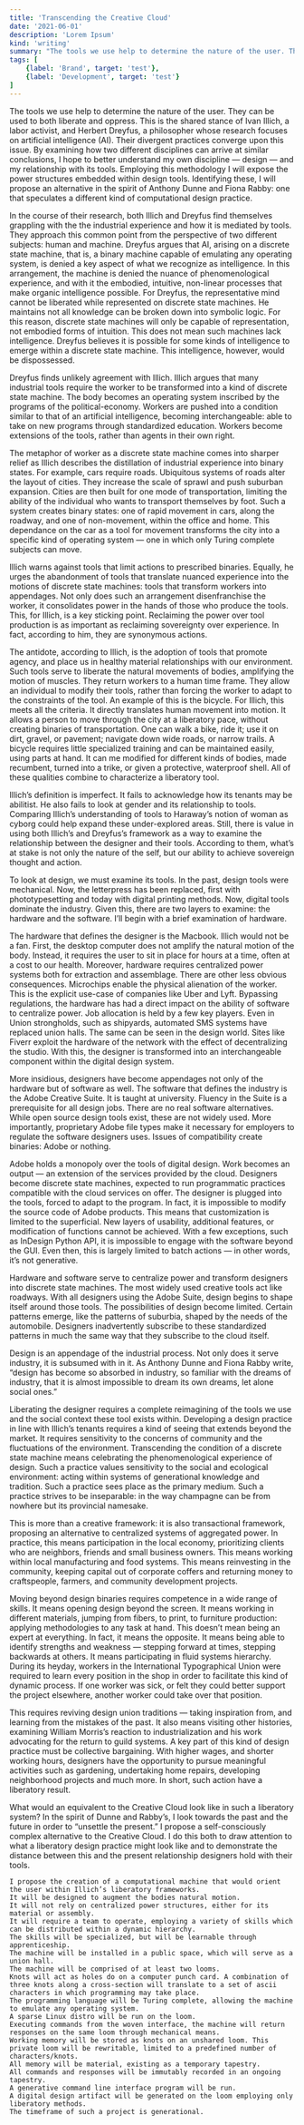 ```yaml
---
title: 'Transcending the Creative Cloud'
date: '2021-06-01'
description: 'Lorem Ipsum'
kind: 'writing'
summary: "The tools we use help to determine the nature of the user. They can be used to both liberate and oppress. This is the shared stance of Ivan Illich, and Herbert Dreyfus."
tags: [
    {label: 'Brand', target: 'test'},
    {label: 'Development', target: 'test'}
]
---
```


The tools we use help to determine the nature of the user. They can be used to both liberate and oppress. This is the shared stance of Ivan Illich, a labor activist, and Herbert Dreyfus, a philosopher whose research focuses on artificial intelligence (AI). Their divergent practices converge upon this issue. By examining how two different disciplines can arrive at similar conclusions, I hope to better understand my own discipline — design — and my relationship with its tools. Employing this methodology I will expose the power structures embedded within design tools. Identifying these, I will propose an alternative in the spirit of Anthony Dunne and Fiona Rabby: one that speculates a different kind of computational design practice.

In the course of their research, both Illich and Dreyfus find themselves grappling with the the industrial experience and how it is mediated by tools. They approach this common point from the perspective of two different subjects: human and machine. Dreyfus argues that AI, arising on a discrete state machine, that is, a binary machine capable of emulating any operating system, is denied a key aspect of what we recognize as intelligence. In this arrangement, the machine is denied the nuance of phenomenological experience, and with it the embodied, intuitive, non-linear processes that make organic intelligence possible. For Dreyfus, the representative mind cannot be liberated while represented on discrete state machines. He maintains not all knowledge can be broken down into symbolic logic. For this reason, discrete state machines will only be capable of representation, not embodied forms of intuition. This does not mean such machines lack intelligence. Dreyfus believes it is possible for some kinds of intelligence to emerge within a discrete state machine. This intelligence, however, would be dispossessed.

Dreyfus finds unlikely agreement with Illich. Illich argues that many industrial tools require the worker to be transformed into a kind of discrete state machine. The body becomes an operating system inscribed by the programs of the political-economy. Workers are pushed into a condition similar to that of an artificial intelligence, becoming interchangeable: able to take on new programs through standardized education. Workers become extensions of the tools, rather than agents in their own right.

The metaphor of worker as a discrete state machine comes into sharper relief as Illich describes the distillation of industrial experience into binary states. For example, cars require roads. Ubiquitous systems of roads alter the layout of cities. They increase the scale of sprawl and push suburban expansion. Cities are then built for one mode of transportation, limiting the ability of the individual who wants to transport themselves by foot. Such a system creates binary states: one of rapid movement in cars, along the roadway, and one of non-movement, within the office and home. This dependance on the car as a tool for movement transforms the city into a specific kind of operating system — one in which only Turing complete subjects can move.

Illich warns against tools that limit actions to prescribed binaries. Equally, he urges the abandonment of tools that translate nuanced experience into the motions of discrete state machines: tools that transform workers into appendages. Not only does such an arrangement disenfranchise the worker, it consolidates power in the hands of those who produce the tools. This, for Illich, is a key sticking point. Reclaiming the power over tool production is as important as reclaiming sovereignty over experience. In fact, according to him, they are synonymous actions.

The antidote, according to Illich, is the adoption of tools that promote agency, and place us in healthy material relationships with our environment. Such tools serve to liberate the natural movements of bodies, amplifying the motion of muscles. They return workers to a human time frame. They allow an individual to modify their tools, rather than forcing the worker to adapt to the constraints of the tool. An example of this is the bicycle. For Illich, this meets all the criteria. It directly translates human movement into motion. It allows a person to move through the city at a liberatory pace, without creating binaries of transportation. One can walk a bike, ride it; use it on dirt, gravel, or pavement; navigate down wide roads, or narrow trails. A bicycle requires little specialized training and can be maintained easily, using parts at hand. It can me modified for different kinds of bodies, made recumbent, turned into a trike, or given a protective, waterproof shell. All of these qualities combine to characterize a liberatory tool.

Illich’s definition is imperfect. It fails to acknowledge how its tenants may be abilitist. He also fails to look at gender and its relationship to tools. Comparing Illich’s understanding of tools to Haraway’s notion of woman as cyborg could help expand these under-explored areas. Still, there is value in using both Illich’s and Dreyfus’s framework as a way to examine the relationship between the designer and their tools. According to them, what’s at stake is not only the nature of the self, but our ability to achieve sovereign thought and action.

To look at design, we must examine its tools. In the past, design tools were mechanical. Now, the letterpress has been replaced, first with phototypesetting and today with digital printing methods. Now, digital tools dominate the industry. Given this, there are two layers to examine: the hardware and the software. I’ll begin with a brief examination of hardware.

The hardware that defines the designer is the Macbook. Illich would not be a fan. First, the desktop computer does not amplify the natural motion of the body. Instead, it requires the user to sit in place for hours at a time, often at a cost to our health. Moreover, hardware requires centralized power systems both for extraction and assemblage. There are other less obvious consequences. Microchips enable the physical alienation of the worker. This is the explicit use-case of companies like Uber and Lyft. Bypassing regulations, the hardware has had a direct impact on the ability of software to centralize power. Job allocation is held by a few key players. Even in Union strongholds, such as shipyards, automated SMS systems have replaced union halls. The same can be seen in the design world. Sites like Fiverr exploit the hardware of the network with the effect of decentralizing the studio. With this, the designer is transformed into an interchangeable component within the digital design system.

More insidious, designers have become appendages not only of the hardware but of software as well. The software that defines the industry is the Adobe Creative Suite. It is taught at university. Fluency in the Suite is a prerequisite for all design jobs. There are no real software alternatives. While open source design tools exist, these are not widely used. More importantly, proprietary Adobe file types make it necessary for employers to regulate the software designers uses. Issues of compatibility create binaries: Adobe or nothing.

Adobe holds a monopoly over the tools of digital design. Work becomes an output — an extension of the services provided by the cloud. Designers become discrete state machines, expected to run programmatic practices compatible with the cloud services on offer. The designer is plugged into the tools, forced to adapt to the program. In fact, it is impossible to modify the source code of Adobe products. This means that customization is limited to the superficial. New layers of usability, additional features, or modification of functions cannot be achieved. With a few exceptions, such as InDesign Python API, it is impossible to engage with the software beyond the GUI. Even then, this is largely limited to batch actions — in other words, it’s not generative.

Hardware and software serve to centralize power and transform designers into discrete state machines. The most widely used creative tools act like roadways. With all designers using the Adobe Suite, design begins to shape itself around those tools. The possibilities of design become limited. Certain patterns emerge, like the patterns of suburbia, shaped by the needs of the automobile. Designers inadvertently subscribe to these standardized patterns in much the same way that they subscribe to the cloud itself.

Design is an appendage of the industrial process. Not only does it serve industry, it is subsumed with in it. As Anthony Dunne and Fiona Rabby write, “design has become so absorbed in industry, so familiar with the dreams of industry, that it is almost impossible to dream its own dreams, let alone social ones.”

Liberating the designer requires a complete reimagining of the tools we use and the social context these tool exists within. Developing a design practice in line with Illich’s tenants requires a kind of seeing that extends beyond the market. It requires sensitivity to the concerns of community and the fluctuations of the environment. Transcending the condition of a discrete state machine means celebrating the phenomenological experience of design. Such a practice values sensitivity to the social and ecological environment: acting within systems of generational knowledge and tradition. Such a practice sees place as the primary medium. Such a practice strives to be inseparable: in the way champagne can be from nowhere but its provincial namesake.

This is more than a creative framework: it is also transactional framework, proposing an alternative to centralized systems of aggregated power. In practice, this means participation in the local economy, prioritizing clients who are neighbors, friends and small business owners. This means working within local manufacturing and food systems. This means reinvesting in the community, keeping capital out of corporate coffers and returning money to craftspeople, farmers, and community development projects.

Moving beyond design binaries requires competence in a wide range of skills. It means opening design beyond the screen. It means working in different materials, jumping from fibers, to print, to furniture production: applying methodologies to any task at hand. This doesn’t mean being an expert at everything. In fact, it means the opposite. It means being able to identify strengths and weakness — stepping forward at times, stepping backwards at others. It means participating in fluid systems hierarchy. During its heyday, workers in the International Typographical Union were required to learn every position in the shop in order to facilitate this kind of dynamic process. If one worker was sick, or felt they could better support the project elsewhere, another worker could take over that position.

This requires reviving design union traditions — taking inspiration from, and learning from the mistakes of the past. It also means visiting other histories, examining William Morris’s reaction to industrialization and his work advocating for the return to guild systems. A key part of this kind of design practice must be collective bargaining. With higher wages, and shorter working hours, designers have the opportunity to pursue meaningful activities such as gardening, undertaking home repairs, developing neighborhood projects and much more. In short, such action have a liberatory result.

What would an equivalent to the Creative Cloud look like in such a liberatory system? In the spirit of Dunne and Rabby’s, I look towards the past and the future in order to “unsettle the present.” I propose a self-consciously complex alternative to the Creative Cloud. I do this both to draw attention to what a liberatory design practice might look like and to demonstrate the distance between this and the present relationship designers hold with their tools.

    I propose the creation of a computational machine that would orient the user within Illich’s liberatory frameworks.
    It will be designed to augment the bodies natural motion.
    It will not rely on centralized power structures, either for its material or assembly.
    It will require a team to operate, employing a variety of skills which can be distributed within a dynamic hierarchy.
    The skills will be specialized, but will be learnable through apprenticeship.
    The machine will be installed in a public space, which will serve as a union hall.
    The machine will be comprised of at least two looms.
    Knots will act as holes do on a computer punch card. A combination of three knots along a cross-section will translate to a set of ascii characters in which programming may take place.
    The programming language will be Turing complete, allowing the machine to emulate any operating system.
    A sparse Linux distro will be run on the loom.
    Executing commands from the woven interface, the machine will return responses on the same loom through mechanical means.
    Working memory will be stored as knots on an unshared loom. This private loom will be rewritable, limited to a predefined number of characters/knots.
    All memory will be material, existing as a temporary tapestry.
    All commands and responses will be immutably recorded in an ongoing tapestry.
    A generative command line interface program will be run.
    A digital design artifact will be generated on the loom employing only liberatory methods.
    The timeframe of such a project is generational.

